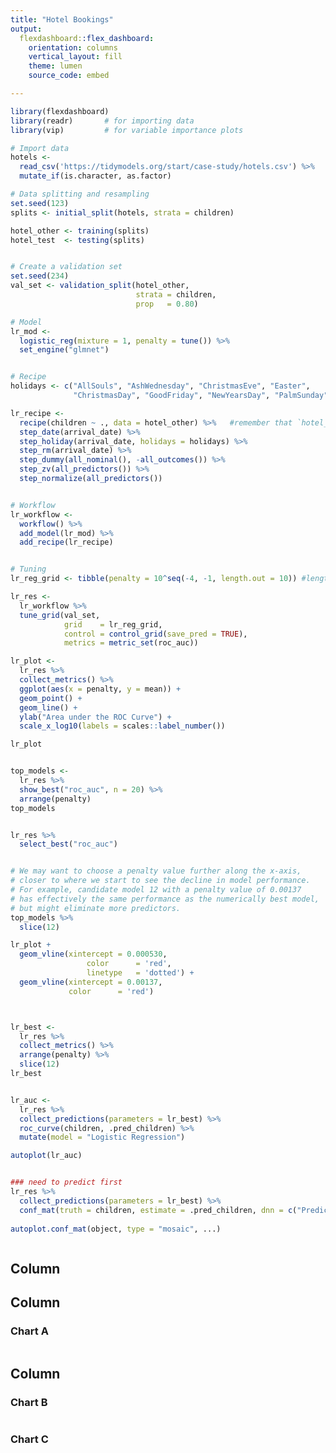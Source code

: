 ```yaml
---
title: "Hotel Bookings"
output: 
  flexdashboard::flex_dashboard:
    orientation: columns
    vertical_layout: fill
    theme: lumen
    source_code: embed

---
```




```r
library(flexdashboard)
library(readr)       # for importing data
library(vip)         # for variable importance plots

```



```r
# Import data
hotels <- 
  read_csv('https://tidymodels.org/start/case-study/hotels.csv') %>%
  mutate_if(is.character, as.factor) 

```


```r
# Data splitting and resampling
set.seed(123)
splits <- initial_split(hotels, strata = children)

hotel_other <- training(splits)
hotel_test  <- testing(splits)


# Create a validation set
set.seed(234)
val_set <- validation_split(hotel_other, 
                            strata = children, 
                            prop   = 0.80)

```


```r
# Model
lr_mod <- 
  logistic_reg(mixture = 1, penalty = tune()) %>% 
  set_engine("glmnet")


# Recipe
holidays <- c("AllSouls", "AshWednesday", "ChristmasEve", "Easter", 
              "ChristmasDay", "GoodFriday", "NewYearsDay", "PalmSunday")

lr_recipe <- 
  recipe(children ~ ., data = hotel_other) %>%   #remember that `hotel_other` is just a template here
  step_date(arrival_date) %>% 
  step_holiday(arrival_date, holidays = holidays) %>% 
  step_rm(arrival_date) %>% 
  step_dummy(all_nominal(), -all_outcomes()) %>% 
  step_zv(all_predictors()) %>% 
  step_normalize(all_predictors())


# Workflow
lr_workflow <- 
  workflow() %>% 
  add_model(lr_mod) %>% 
  add_recipe(lr_recipe)


# Tuning
lr_reg_grid <- tibble(penalty = 10^seq(-4, -1, length.out = 10)) #length.out = 30

lr_res <- 
  lr_workflow %>% 
  tune_grid(val_set,
            grid    = lr_reg_grid,
            control = control_grid(save_pred = TRUE),
            metrics = metric_set(roc_auc))

```


```r
lr_plot <- 
  lr_res %>% 
  collect_metrics() %>% 
  ggplot(aes(x = penalty, y = mean)) + 
  geom_point() + 
  geom_line() + 
  ylab("Area under the ROC Curve") +
  scale_x_log10(labels = scales::label_number())

lr_plot 


top_models <-
  lr_res %>% 
  show_best("roc_auc", n = 20) %>% 
  arrange(penalty) 
top_models


lr_res %>% 
  select_best("roc_auc")


# We may want to choose a penalty value further along the x-axis, 
# closer to where we start to see the decline in model performance. 
# For example, candidate model 12 with a penalty value of 0.00137 
# has effectively the same performance as the numerically best model,
# but might eliminate more predictors.
top_models %>% 
  slice(12)

lr_plot + 
  geom_vline(xintercept = 0.000530,
                 color      = 'red',
                 linetype   = 'dotted') +
  geom_vline(xintercept = 0.00137,
             color      = 'red')



lr_best <- 
  lr_res %>% 
  collect_metrics() %>% 
  arrange(penalty) %>% 
  slice(12)
lr_best


lr_auc <- 
  lr_res %>% 
  collect_predictions(parameters = lr_best) %>% 
  roc_curve(children, .pred_children) %>% 
  mutate(model = "Logistic Regression")

autoplot(lr_auc)


### need to predict first
lr_res %>% 
  collect_predictions(parameters = lr_best) %>% 
  conf_mat(truth = children, estimate = .pred_children, dnn = c("Prediction", "Truth"))
  
autoplot.conf_mat(object, type = "mosaic", ...)



```








Column {.sidebar}
-----------------------------------------------------------------------








## Column {data-width="650"}

### Chart A

```r

```

## Column {data-width="350"}

### Chart B

```r

```

### Chart C

```r

```
